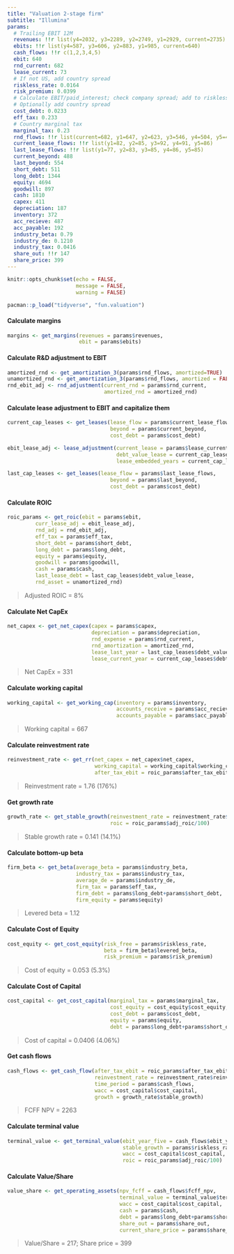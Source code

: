 ```yaml
---
title: "Valuation 2-stage firm"
subtitle: "Illumina"
params:
  # Trailing EBIT 12M
  revenues: !!r list(y4=2032, y3=2289, y2=2749, y1=2929, current=2735)
  ebits: !!r list(y4=587, y3=606, y2=883, y1=985, current=640)
  cash_flows: !!r c(1,2,3,4,5)
  ebit: 640
  rnd_current: 682
  lease_current: 73
  # If not US, add country spread
  riskless_rate: 0.0164
  risk_premium: 0.0399
  # Calculate EBIT/paid_interest; check company spread; add to riskless rate
  # Optionally add country spread
  cost_debt: 0.0233
  eff_tax: 0.233
  # Country marginal tax
  marginal_tax: 0.23
  rnd_flows: !!r list(current=682, y1=647, y2=623, y3=546, y4=504, y5=401)
  current_lease_flows: !!r list(y1=82, y2=85, y3=92, y4=91, y5=86)
  last_lease_flows: !!r list(y1=77, y2=83, y3=85, y4=86, y5=85)
  current_beyond: 488
  last_beyond: 554
  short_debt: 511
  long_debt: 1344
  equity: 4694
  goodwill: 897
  cash: 1810
  capex: 411
  depreciation: 187
  inventory: 372
  acc_recieve: 487
  acc_payable: 192
  industry_beta: 0.79
  industry_de: 0.1210
  industry_tax: 0.0416
  share_out: !!r 147
  share_price: 399
---
```


```r
knitr::opts_chunk$set(echo = FALSE, 
                      message = FALSE,
                      warning = FALSE)
```

```r
pacman::p_load("tidyverse", "fun.valuation")
```
#### Calculate margins
```r
margins <- get_margins(revenues = params$revenues,
                       ebit = params$ebits)
```

#### Calculate R&D adjustment to EBIT
```r
amortized_rnd <- get_amortization_3(params$rnd_flows, amortized=TRUE)
unamortized_rnd <- get_amortization_3(params$rnd_flows, amortized = FALSE)
rnd_ebit_adj <- rnd_adjustment(current_rnd = params$rnd_current, 
                               amortized_rnd = amortized_rnd)
```

#### Calculate lease adjustment to EBIT and capitalize them
```r
current_cap_leases <- get_leases(lease_flow = params$current_lease_flows,
                                 beyond = params$current_beyond,
                                 cost_debt = params$cost_debt)

ebit_lease_adj <- lease_adjustment(current_lease = params$lease_current,
                                   debt_value_lease = current_cap_leases$debt_value_lease,
                                   lease_embedded_years = current_cap_leases$years_embedded)

last_cap_leases <- get_leases(lease_flow = params$last_lease_flows,
                                 beyond = params$last_beyond,
                                 cost_debt = params$cost_debt)
```

#### Calculate ROIC
```r
roic_params <- get_roic(ebit = params$ebit,
         curr_lease_adj = ebit_lease_adj,
         rnd_adj = rnd_ebit_adj,
         eff_tax = params$eff_tax,
         short_debt = params$short_debt,
         long_debt = params$long_debt,
         equity = params$equity,
         goodwill = params$goodwill,
         cash = params$cash,
         last_lease_debt = last_cap_leases$debt_value_lease,
         rnd_asset = unamortized_rnd)
```
> Adjusted ROIC = 8%

#### Calculate Net CapEx
```r
net_capex <- get_net_capex(capex = params$capex,
                           depreciation = params$depreciation,
                           rnd_expense = params$rnd_current,
                           rnd_amortization = amortized_rnd,
                           lease_last_year = last_cap_leases$debt_value_lease,
                           lease_current_year = current_cap_leases$debt_value_lease)
```
> Net CapEx = 331

#### Calculate working capital
```r
working_capital <- get_working_cap(inventory = params$inventory,
                                   accounts_receive = params$acc_recieve,
                                   accounts_payable = params$acc_payable)
```
> Working capital = 667

#### Calculate reinvestment rate
```r
reinvestment_rate <- get_rr(net_capex = net_capex$net_capex,
                            working_capital = working_capital$working_capital,
                            after_tax_ebit = roic_params$after_tax_ebit)
```
> Reinvestment rate = 1.76 (176%)

#### Get growth rate
```r
growth_rate <- get_stable_growth(reinvestment_rate = reinvestment_rate$reinvestment_rate,
                                 roic = roic_params$adj_roic/100)
```
> Stable growth rate = 0.141 (14.1%)

#### Calculate bottom-up beta
```r
firm_beta <- get_beta(average_beta = params$industry_beta,
                      industry_tax = params$industry_tax,
                      average_de = params$industry_de,
                      firm_tax = params$eff_tax,
                      firm_debt = params$long_debt+params$short_debt,
                      firm_equity = params$equity)
```
> Levered beta = 1.12

#### Calculate Cost of Equity
```r
cost_equity <- get_cost_equity(risk_free = params$riskless_rate,
                               beta = firm_beta$levered_beta,
                               risk_premium = params$risk_premium)
```
> Cost of equity = 0.053 (5.3%)

#### Calculate Cost of Capital
```r
cost_capital <- get_cost_capital(marginal_tax = params$marginal_tax,
                                 cost_equity = cost_equity$cost_equity,
                                 cost_debt = params$cost_debt,
                                 equity = params$equity,
                                 debt = params$long_debt+params$short_debt+last_cap_leases$debt_value_lease)
```
> Cost of capital = 0.0406 (4.06%)

#### Get cash flows
```r
cash_flows <- get_cash_flow(after_tax_ebit = roic_params$after_tax_ebit,
                            reinvestment_rate = reinvestment_rate$reinvestment_rate,
                            time_period = params$cash_flows,
                            wacc = cost_capital$cost_capital,
                            growth = growth_rate$stable_growth)
```
> FCFF NPV = 2263

#### Calculate terminal value
```r
terminal_value <- get_terminal_value(ebit_year_five = cash_flows$ebit_year_five,
                                     stable_growth = params$riskless_rate,
                                     wacc = cost_capital$cost_capital,
                                     roic = roic_params$adj_roic/100)
```

#### Calculate Value/Share
```r
value_share <- get_operating_assets(npv_fcff = cash_flows$fcff_npv,
                                    terminal_value = terminal_value$terminal_value,
                                    wacc = cost_capital$cost_capital,
                                    cash = params$cash,
                                    debt = params$long_debt+params$short_debt+last_cap_leases$debt_value_lease,
                                    share_out = params$share_out,
                                    current_share_price = params$share_price)
```
> Value/Share = 217; Share price = 399






